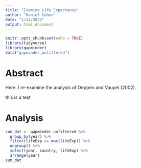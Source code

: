```yaml
---
title: "Examine Life Expectancy"
author: "Daniel Cohen"
date: "1/13/2022"
output: html_document
---
```


```r
knitr::opts_chunk$set(echo = TRUE)
library(tidyverse)
library(gapminder)
data("gapminder_unfiltered")
```


# Abstract

Here, I re-examine the analysis of Oeppen and Vaupel (2002).

this is a test

# Analysis

```r
sum_dat <- gapminder_unfiltered %>% 
  group_by(year) %>% 
  filter(lifeExp == max(lifeExp)) %>% 
  ungroup() %>% 
  select(year, country, lifeExp) %>% 
  arrange(year)
sum_dat
```